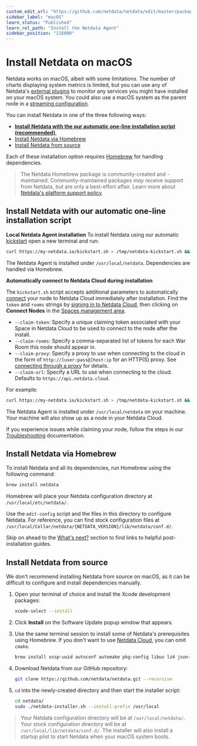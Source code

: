 ```yaml
---
custom_edit_url: "https://github.com/netdata/netdata/edit/master/packaging/installer/methods/macos.md"
sidebar_label: "macOS"
learn_status: "Published"
learn_rel_path: "Install the Netdata Agent"
sidebar_position: "116000"
---
```



# Install Netdata on macOS

Netdata works on macOS, albeit with some limitations. 
The number of charts displaying system metrics is limited, but you can use any of Netdata's [external plugins](/docs/contributing-to-netdata/external-plugins) to monitor any services you might have installed on your macOS system. 
You could also use a macOS system as the parent node in a [streaming configuration](/docs/metrics-streaming-and-replication/streaming-configuration-reference).

You can install Netdata in one of the three following ways: 

- **[Install Netdata with the our automatic one-line installation script (recommended)](#install-netdata-with-our-automatic-one-line-installation-script)**, 
- [Install Netdata via Homebrew](#install-netdata-via-homebrew)
- [Install Netdata from source](#install-netdata-from-source)

Each of these installation option requires [Homebrew](https://brew.sh/) for handling dependencies. 

> The Netdata Homebrew package is community-created and -maintained.
> Community-maintained packages _may_ receive support from Netdata, but are only a best-effort affair. Learn more about [Netdata's platform support policy](/docs/install-the-netdata-agent/platform-support-policy).

## Install Netdata with our automatic one-line installation script

**Local Netdata Agent installation**
To install Netdata using our automatic [kickstart](/docs/install-the-netdata-agent#automatic-one-line-installation-script) open a new terminal and run:

```bash
curl https://my-netdata.io/kickstart.sh > /tmp/netdata-kickstart.sh && sh /tmp/netdata-kickstart.sh
```
The Netdata Agent is installed under `/usr/local/netdata`. Dependencies are handled via Homebrew.

**Automatically connect to Netdata Cloud during installation**

The `kickstart.sh` script accepts additional parameters to automatically [connect](/docs/typical-netdata-agent-configurations/connect-agent-to-cloud) your node to Netdata
Cloud immediately after installation. Find the `token` and `rooms` strings by [signing in to Netdata
Cloud](https://app.netdata.cloud/sign-in?cloudRoute=/spaces), then clicking on **Connect Nodes** in the [Spaces management
area](/docs/monitor-your-infrastructure/spaces).

- `--claim-token`: Specify a unique claiming token associated with your Space in Netdata Cloud to be used to connect to the node
  after the install.
- `--claim-rooms`: Specify a comma-separated list of tokens for each War Room this node should appear in.
- `--claim-proxy`: Specify a proxy to use when connecting to the cloud in the form of `http://[user:pass@]host:ip` for an HTTP(S) proxy.
  See [connecting through a proxy](/docs/typical-netdata-agent-configurations/connect-agent-to-cloud#connect-through-a-proxy) for details.
- `--claim-url`: Specify a URL to use when connecting to the cloud. Defaults to `https://api.netdata.cloud`.

For example: 
```bash
curl https://my-netdata.io/kickstart.sh > /tmp/netdata-kickstart.sh && sh /tmp/netdata-kickstart.sh --install-prefix /usr/local/ --claim-token TOKEN --claim-rooms ROOM1,ROOM2 --claim-url https://api.netdata.cloud
```
The Netdata Agent is installed under `/usr/local/netdata` on your machine. Your machine will also show up as a node in your Netdata Cloud.

If you experience issues while claiming your node, follow the steps in our [Troubleshooting](/docs/typical-netdata-agent-configurations/connect-agent-to-cloud#troubleshooting) documentation.
## Install Netdata via Homebrew

To install Netdata and all its dependencies, run Homebrew using the following command: 

```sh
brew install netdata
```
Homebrew will place your Netdata configuration directory at `/usr/local/etc/netdata/`. 

Use the `edit-config` script and the files in this directory to configure Netdata. For reference, you can find stock configuration files at `/usr/local/Cellar/netdata/{NETDATA_VERSION}/lib/netdata/conf.d/`.

Skip on ahead to the [What's next?](#whats-next) section to find links to helpful post-installation guides.

## Install Netdata from source

We don't recommend installing Netdata from source on macOS, as it can be difficult to configure and install dependencies manually.

1. Open your terminal of choice and install the Xcode development packages:

   ```bash
   xcode-select --install
   ```

2. Click **Install** on the Software Update popup window that appears. 
3. Use the same terminal session to install some of Netdata's prerequisites using Homebrew. If you don't want to use [Netdata Cloud](/docs/netdata-architecture/the-role-of-netdata-cloud), you can omit `cmake`.

   ```bash
   brew install ossp-uuid autoconf automake pkg-config libuv lz4 json-c openssl libtool cmake
   ```
   
4. Download Netdata from our GitHub repository:

   ```bash
   git clone https://github.com/netdata/netdata.git --recursive
   ```

5. `cd` into the newly-created directory and then start the installer script:

   ```bash
   cd netdata/
   sudo ./netdata-installer.sh --install-prefix /usr/local
   ```

> Your Netdata configuration directory will be at `/usr/local/netdata/`. 
> Your stock configuration directory will be at `/usr/local/lib/netdata/conf.d/`.
> The installer will also install a startup plist to start Netdata when your macOS system boots.

